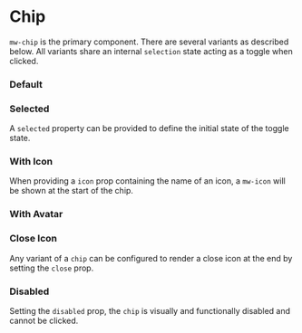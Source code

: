 
# Chip

`mw-chip` is the primary component. There are several variants as described below. All variants share an internal `selection` state acting as a toggle when clicked.

### Default

<Canvas withSource="open">
  <Story id="components-chip--default" />
</Canvas>

### Selected

A `selected` property can be provided to define the initial state of the toggle state.

<Canvas withSource="open">
  <Story id="components-chip--selected" />
</Canvas>

<ArgsTable of="mw-chip" />

### With Icon

When providing a `icon` prop containing the name of an icon, a `mw-icon` will be shown at the start of the chip.

<Canvas withSource="open">
  <Story id="components-chip--icon" />
</Canvas>

### With Avatar

<Canvas withSource="open">
  <Story id="components-chip--avatar" />
</Canvas>

### Close Icon

Any variant of a `chip` can be configured to render a close icon at the end by setting the `close` prop.

<Canvas withSource="open">
  <Story id="components-chip--closable" />
</Canvas>

### Disabled

Setting the `disabled` prop, the `chip` is visually and functionally disabled and cannot be clicked.

<Canvas>
  <Story id="components-chip--disabled" />
</Canvas>

